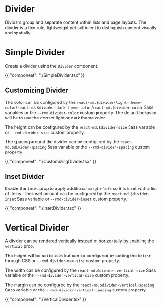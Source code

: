 # Divider

Dividers group and separate content within lists and page layouts. The divider
is a thin rule, lightweight yet sufficient to distinguish content visually and
spatially.

# Simple Divider

Create a divider using the `Divider` component.

{{ "component": "./SimpleDivider.tsx" }}

## Customizing Divider

The color can be configured by the
`react-md.$divider-light-theme-color`/`react-md.$divider-dark-theme-color`/`react-md.$divider-color`
Sass variables or the `--rmd-divider-color` custom property. The default
behavior will be to use the correct light or dark theme color.

The height can be configured by the `react-md.$divider-size` Sass variable or
`--rmd-divider-size` custom property.

The spacing around the divider can be configured by the `react-md.$divider-spacing` Sass
variable or the `--rmd-divider-spacing` custom property.

{{ "component": "./CustomizingDivider.tsx" }}

## Inset Divider

Enable the `inset` prop to apply additional `margin-left` so it is inset with a
list of items. The inset amount can be configured by the
`react-md.$divider-inset` Sass variable or `--rmd-divider-inset` custom
property.

{{ "component": "./InsetDivider.tsx" }}

# Vertical Divider

A divider can be rendered vertically instead of horizontally by enabling the
`vertical` prop.

The height will be set to `100%` but can be configured by setting the `height`
through CSS or `--rmd-divider-max-size` custom property.

The width can be configured by the `react-md.$divider-vertical-size` Sass
variable or the `--rmd-divider-vertical-size` custom property.

The margin can be configured by the `react-md.$divider-vertical-spacing` Sass
variable or the `--rmd-divider-vertical-spacing` custom property.

{{ "component": "./VerticalDivider.tsx" }}
